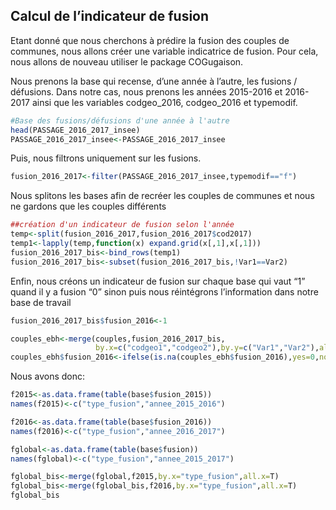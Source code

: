 
## Calcul de l'indicateur de fusion

Etant donné que nous cherchons à prédire la fusion des couples de communes, nous allons créer une variable indicatrice de fusion.
Pour cela, nous allons de nouveau utiliser le package COGugaison.

Nous prenons la base qui recense, d'une année à l'autre, les fusions / défusions.
Dans notre cas, nous prenons les années 2015-2016 et 2016-2017 ainsi que les variables codgeo_2016, codgeo_2016 et typemodif.

```r
#Base des fusions/défusions d'une année à l'autre
head(PASSAGE_2016_2017_insee)
PASSAGE_2016_2017_insee<-PASSAGE_2016_2017_insee
```

Puis, nous filtrons uniquement sur les fusions.
```r
fusion_2016_2017<-filter(PASSAGE_2016_2017_insee,typemodif=="f")
```

Nous splitons les bases afin de recréer les couples de communes et nous ne gardons que les couples différents 
```r
##création d'un indicateur de fusion selon l'année
temp<-split(fusion_2016_2017,fusion_2016_2017$cod2017)
temp1<-lapply(temp,function(x) expand.grid(x[,1],x[,1]))
fusion_2016_2017_bis<-bind_rows(temp1)
fusion_2016_2017_bis<-subset(fusion_2016_2017_bis,!Var1==Var2)
```

Enfin, nous créons un indicateur de fusion sur chaque base qui vaut "1" quand il y a fusion "0" sinon
puis nous réintégrons l'information dans notre base de travail

```r
fusion_2016_2017_bis$fusion_2016<-1

couples_ebh<-merge(couples,fusion_2016_2017_bis,
                   by.x=c("codgeo1","codgeo2"),by.y=c("Var1","Var2"),all.x=T)
couples_ebh$fusion_2016<-ifelse(is.na(couples_ebh$fusion_2016),yes=0,no=couples_ebh$fusion_2016)


```

Nous avons donc:
```r
f2015<-as.data.frame(table(base$fusion_2015))
names(f2015)<-c("type_fusion","annee_2015_2016")

f2016<-as.data.frame(table(base$fusion_2016))
names(f2016)<-c("type_fusion","annee_2016_2017")

fglobal<-as.data.frame(table(base$fusion))
names(fglobal)<-c("type_fusion","annee_2015_2017")

fglobal_bis<-merge(fglobal,f2015,by.x="type_fusion",all.x=T)
fglobal_bis<-merge(fglobal_bis,f2016,by.x="type_fusion",all.x=T)
fglobal_bis

```